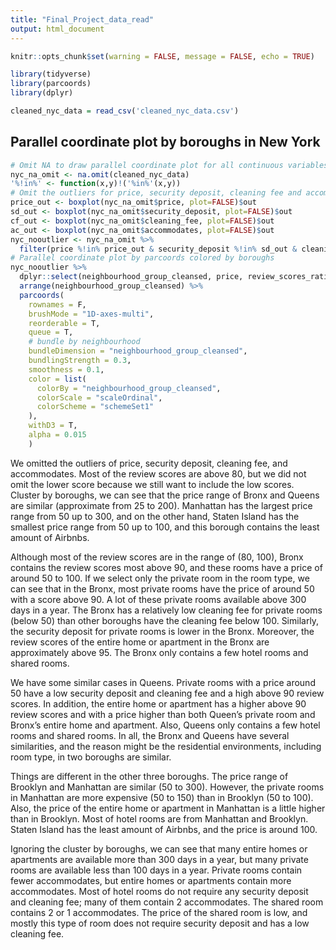 ```yaml
---
title: "Final_Project_data_read"
output: html_document
---
```


```r
knitr::opts_chunk$set(warning = FALSE, message = FALSE, echo = TRUE)
```

```r
library(tidyverse)
library(parcoords)
library(dplyr)
```


```r
cleaned_nyc_data = read_csv('cleaned_nyc_data.csv')
```


## Parallel coordinate plot by boroughs in New York

```r
# Omit NA to draw parallel coordinate plot for all continuous variables
nyc_na_omit <- na.omit(cleaned_nyc_data)
'%!in%' <- function(x,y)!('%in%'(x,y))
# Omit the outliers for price, security deposit, cleaning fee and accommodates
price_out <- boxplot(nyc_na_omit$price, plot=FALSE)$out
sd_out <- boxplot(nyc_na_omit$security_deposit, plot=FALSE)$out
cf_out <- boxplot(nyc_na_omit$cleaning_fee, plot=FALSE)$out
ac_out <- boxplot(nyc_na_omit$accommodates, plot=FALSE)$out
nyc_nooutlier <- nyc_na_omit %>%
  filter(price %!in% price_out & security_deposit %!in% sd_out & cleaning_fee %!in% cf_out & accommodates %!in% ac_out)
# Parallel coordinate plot by parcoords colored by boroughs
nyc_nooutlier %>%
  dplyr::select(neighbourhood_group_cleansed, price, review_scores_rating, security_deposit, cleaning_fee, accommodates, availability_365, room_type) %>%
  arrange(neighbourhood_group_cleansed) %>% 
  parcoords(
    rownames = F,  
    brushMode = "1D-axes-multi",
    reorderable = T,
    queue = T,
    # bundle by neighbourhood
    bundleDimension = "neighbourhood_group_cleansed",
    bundlingStrength = 0.3,
    smoothness = 0.1,
    color = list(
      colorBy = "neighbourhood_group_cleansed",
      colorScale = "scaleOrdinal",
      colorScheme = "schemeSet1"
    ),
    withD3 = T,
    alpha = 0.015
    ) 
```

We omitted the outliers of price, security deposit, cleaning fee, and accommodates. Most of the review scores are above 80, but we did not omit the lower score because we still want to include the low scores. Cluster by boroughs, we can see that the price range of Bronx and Queens are similar (approximate from 25 to 200). Manhattan has the largest price range from 50 up to 300, and on the other hand, Staten Island has the smallest price range from 50 up to 100, and this borough contains the least amount of Airbnbs. 

Although most of the review scores are in the range of (80, 100), Bronx contains the review scores most above 90, and these rooms have a price of around 50 to 100. If we select only the private room in the room type, we can see that in the Bronx, most private rooms have the price of around 50 with a score above 90. A lot of these private rooms available above 300 days in a year. The Bronx has a relatively low cleaning fee for private rooms (below 50) than other boroughs have the cleaning fee below 100. Similarly, the security deposit for private rooms is lower in the Bronx. Moreover, the review scores of the entire home or apartment in the Bronx are approximately above 95. The Bronx only contains a few hotel rooms and shared rooms. 

We have some similar cases in Queens. Private rooms with a price around 50 have a low security deposit and cleaning fee and a high above 90 review scores. In addition, the entire home or apartment has a higher above 90 review scores and with a price higher than both Queen's private room and Bronx's entire home and apartment. Also, Queens only contains a few hotel rooms and shared rooms. In all, the Bronx and Queens have several similarities, and the reason might be the residential environments, including room type, in two boroughs are similar. 

Things are different in the other three boroughs. The price range of Brooklyn and Manhattan are similar (50 to 300). However, the private rooms in Manhattan are more expensive (50 to 150) than in Brooklyn (50 to 100). Also, the price of the entire home or apartment in Manhattan is a little higher than in Brooklyn. Most of hotel rooms are from Manhattan and Brooklyn. Staten Island has the least amount of Airbnbs, and the price is around 100. 

Ignoring the cluster by boroughs, we can see that many entire homes or apartments are available more than 300 days in a year, but many private rooms are available less than 100 days in a year. Private rooms contain fewer accommodates, but entire homes or apartments contain more accommodates. Most of hotel rooms do not require any security deposit and cleaning fee; many of them contain 2 accommodates. The shared room contains 2 or 1 accommodates. The price of the shared room is low, and mostly this type of room does not require security deposit and has a low cleaning fee. 



